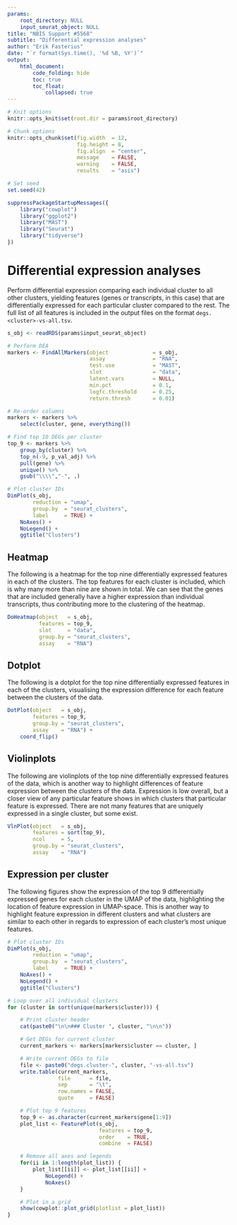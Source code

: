 ```yaml
---
params:
    root_directory: NULL
    input_seurat_object: NULL
title: "NBIS Support #5568"
subtitle: "Differential expression analyses"
author: "Erik Fasterius"
date: "`r format(Sys.time(), '%d %B, %Y')`"
output:
    html_document:
        code_folding: hide
        toc: true
        toc_float:
            collapsed: true
---
```


```r
# Knit options
knitr::opts_knit$set(root.dir = params$root_directory)

# Chunk options
knitr::opts_chunk$set(fig.width  = 12,
                      fig.height = 8,
                      fig.align  = "center",
                      message    = FALSE,
                      warning    = FALSE,
                      results    = "asis")

# Set seed
set.seed(42)
```

```r
suppressPackageStartupMessages({
    library("cowplot")
    library("ggplot2")
    library("MAST")
    library("Seurat")
    library("tidyverse")
})
```

# Differential expression analyses

Perform differential expression comparing each individual cluster to all other
clusters, yielding features (genes or transcripts, in this case) that are
differentially expressed for each particular cluster compared to the rest. The
full list of all features is included in the output files on the format
`degs.<cluster>-vs-all.tsv`.

```r
s_obj <- readRDS(params$input_seurat_object)
```

```r
# Perform DEA
markers <- FindAllMarkers(object              = s_obj,
                          assay               = "RNA",
                          test.use            = "MAST",
                          slot                = "data",
                          latent.vars         = NULL,
                          min.pct             = 0.1,
                          logfc.threshold     = 0.25,
                          return.thresh       = 0.01)

# Re-order columns
markers <- markers %>%
    select(cluster, gene, everything())

# Find top 10 DEGs per cluster
top_9 <- markers %>%
    group_by(cluster) %>%
    top_n(-9, p_val_adj) %>%
    pull(gene) %>%
    unique() %>%
    gsub("\\\\","-", .)

# Plot cluster IDs
DimPlot(s_obj,
        reduction = "umap",
        group.by  = "seurat_clusters",
        label     = TRUE) +
    NoAxes() +
    NoLegend() +
    ggtitle("Clusters")
```

## Heatmap

The following is a heatmap for the top nine differentially expressed features in
each of the clusters. The top features for each cluster is included, which is
why many more than nine are shown in total. We can see that the genes that are
included generally have a higher expression than individual transcripts, thus
contributing more to the clustering of the heatmap.

```r
DoHeatmap(object   = s_obj,
          features = top_9,
          slot     = "data",
          group.by = "seurat_clusters",
          assay    = "RNA")
```

## Dotplot

The following is a dotplot for the top nine differentially expressed features in
each of the clusters, visualising the expression difference for each feature
between the clusters of the data.

```r
DotPlot(object   = s_obj,
        features = top_9,
        group.by = "seurat_clusters",
        assay    = "RNA") +
    coord_flip()
```

## Violinplots

The following are violinplots of the top nine differentially expressed features
of the data, which is another way to highlight differences of feature expression
between the clusters of the data. Expression is low overall, but a closer view
of any particular feature shows in which clusters that particular feature is
expressed. There are not many features that are uniquely expressed in a single
cluster, but some exist.

```r
VlnPlot(object   = s_obj,
        features = sort(top_9),
        ncol     = 5,
        group.by = "seurat_clusters",
        assay    = "RNA")
```

## Expression per cluster

The following figures show the expression of the top 9 differentially expressed
genes for each cluster in the UMAP of the data, highlighting the location of
feature expression in UMAP-space. This is another way to highlight feature
expression in different clusters and what clusters are similar to each other in
regards to expression of each cluster's most unique features.

```r
# Plot cluster IDs
DimPlot(s_obj,
        reduction = "umap",
        group.by  = "seurat_clusters",
        label     = TRUE) +
    NoAxes() +
    NoLegend() +
    ggtitle("Clusters")

# Loop over all individual clusters
for (cluster in sort(unique(markers$cluster))) {

    # Print cluster header
    cat(paste0("\n\n### Cluster ", cluster, "\n\n"))

    # Get DEGs for current cluster
    current_markers <- markers[markers$cluster == cluster, ]

    # Write current DEGs to file
    file <- paste0("degs.cluster-", cluster, "-vs-all.tsv")
    write.table(current_markers,
                file      = file,
                sep       = "\t",
                row.names = FALSE,
                quote     = FALSE)

    # Plot top 9 features
    top_9 <- as.character(current_markers$gene[1:9])
    plot_list <- FeaturePlot(s_obj,
                             features = top_9,
                             order    = TRUE,
                             combine  = FALSE)

    # Remove all axes and legends
    for(ii in 1:length(plot_list)) {
        plot_list[[ii]] <- plot_list[[ii]] +
            NoLegend() +
            NoAxes()
    }

    # Plot in a grid
    show(cowplot::plot_grid(plotlist = plot_list))
}
```

<div class="tocify-extend-page" data-unique="tocify-extend-page" style="height: 0;"></div>

